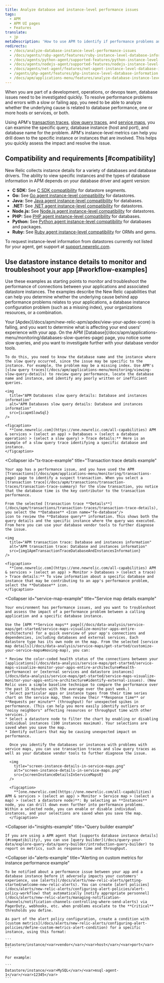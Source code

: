 ```yaml
---
title: Analyze database and instance-level performance issues
tags:
  - APM
  - APM UI pages
  - Features
translate:
  - jp
metaDescription: 'How to use APM to identify if performance problems and errors are due to database performance, one or more hosts/instances or services, or both.'
redirects:
  - /docs/analyze-database-instance-level-performance-issues
  - /docs/agents/ruby-agent/features/ruby-instance-level-database-information
  - /docs/agents/python-agent/supported-features/python-instance-level-database-information
  - /docs/agents/nodejs-agent/supported-features/nodejs-instance-level-database-information
  - /docs/agents/net-agent/features/net-agent-instance-level-database-information
  - /agents/php-agent/features/php-instance-level-database-information
  - /docs/apm/applications-menu/features/analyze-database-instance-level-performance-issues
---
```





When you are part of a development, operations, or devops team, database issues need to be investigated quickly. To resolve performance problems and errors with a slow or failing app, you need to be able to analyze whether the underlying cause is related to database performance, one or more hosts or services, or both.

Using APM's [transaction traces](/docs/apm/transactions/transaction-traces/transaction-traces), [slow query traces](/docs/apm/applications-menu/monitoring/viewing-slow-query-details), and [service maps](/docs/data-analysis/service-maps/get-started/service-maps-visualize-monitor-apps-entire-architecture), you can examine the specific query, database instance (host and port), and database name for the problem. APM's instance-level metrics can help you drill down to the specific instance or instances that are involved. This helps you quickly assess the impact and resolve the issue.

## Compatibility and requirements [#compatibility]

New Relic collects instance details for a variety of databases and database drivers. The ability to view specific instances and the types of database information in APM depends on your database driver and agent version:

* **C SDK:** See [C SDK compatibility](/docs/agents/c-sdk/instrumentation/instrument-your-app-c-sdk#datastore-segments) for datastore segments.
* **Go:** See [Go agent instance-level compatibility](/docs/agents/go-agent/get-started/go-agent-compatibility-requirements#datastores) for datastores.
* **Java:** See [Java agent instance-level compatibility](/docs/agents/java-agent/getting-started/compatibility-requirements-java-agent#instance-level-db) for databases.
* **.NET:** See [.NET agent instance-level compatibility](/docs/agents/net-agent/getting-started/compatibility-requirements-net-agent#instance-details) for datastores.
* **Node.js:** See [Node.js agent instance-level compatibility](/docs/agents/nodejs-agent/getting-started/compatibility-requirements-nodejs-agent#instance-details) for datastores.
* **PHP:** See [PHP agent instance-level compatibility](/docs/agents/php-agent/getting-started/php-agent-compatibility-requirements#instance-details) for databases.
* **Python:** See [Python agent instance-level compatibility](/docs/agents/python-agent/getting-started/instrumented-python-packages#instance-details) for databases and packages.
* **Ruby:** See [Ruby agent instance-level compatibility](/docs/agents/ruby-agent/getting-started/ruby-agent-requirements-supported-frameworks#instance_details) for ORMs and gems.

To request instance-level information from datastores currently not listed for your agent, get support at [support.newrelic.com](https://support.newrelic.com).

## Use datastore instance details to monitor and troubleshoot your app [#workflow-examples]

Use these examples as starting points to monitor and troubleshoot the performance of connections between your applications and associated datastore instances. The examples describe the New Relic capabilities that can help you determine whether the underlying cause behind app performance problems relates to your applications, a database instance configuration problem (such as a missing index), your organizations resources, or a combination.

<CollapserGroup>
  <Collapser
    id="slow-sql-example"
    title="Slow query trace details example"
  >
    Your [Apdex](/docs/apm/new-relic-apm/apdex/view-your-apdex-score) is falling, and you want to determine what is affecting your end users' experience with your app. On the APM [Database](/docs/apm/applications-menu/monitoring/databases-slow-queries-page) page, you notice some slow queries, and you want to investigate further with your database vendor tools.

    To do this, you need to know the database name and the instance where the slow query occurred, since the issue may be specific to the instance. For example, the problem may be a missing index. Use APM's [slow query traces](/docs/apm/applications-menu/monitoring/viewing-slow-query-details) to review query performance, locate the database name and instance, and identify any poorly written or inefficient queries.

    <img
      title="APM Databases slow query details: Database and instances information"
      alt="APM Databases slow query details: Database and instances information"
      src={icapmSlowSql}
    />

    <figcaption>
      **[one.newrelic.com](https://one.newrelic.com/all-capabilities) APM & services > (select an app) > Databases > (select a database operation) > (select a slow query) > Trace details:** Here is an example of a slow query trace identifying a specific database and instance.
    </figcaption>
  </Collapser>

  <Collapser
    id="tx-trace-example"
    title="Transaction trace details example"
  >
    Your app has a performance issue, and you have used the APM [Transactions](/docs/apm/applications-menu/monitoring/transactions-page) page to identify a suspect transaction. When you select a [transaction trace](/docs/apm/transactions/transaction-traces/transaction-trace-summary) for the slow transaction, you notice that the database time is the key contributor to the transaction performance.

    From the selected [transaction trace **Details**](/docs/apm/transactions/transaction-traces/transaction-trace-details), you select the **Database** <Icon name="fe-database"/>
    icon to review the **Database query** information. This shows both the query details and the specific instance where the query was executed. From here you can use your database vendor tools to further diagnose the issue.

    <img
      title="APM transaction trace: Database and instances information"
      alt="APM transaction trace: Database and instances information"
      src={img1ApmTransactionTraceDatabaseAndInstancesInformation}
    />

    <figcaption>
      **[one.newrelic.com](https://one.newrelic.com/all-capabilities) APM & services > (select an app) > Monitor > Databases > (select a trace) > Trace details:** To view information about a specific database and instance that may be contributing to an app's performance problem, select the **Database** icon.
    </figcaption>
  </Collapser>

  <Collapser
    id="service-map-example"
    title="Service map details example"
  >
    Your environment has performance issues, and you want to troubleshoot and assess the impact of a performance problem between a calling application and a specific database instance.

    Use the [APM **Service maps** page](/docs/data-analysis/service-maps/get-started/service-maps-visualize-monitor-apps-entire-architecture) for a quick overview of your app's connections and dependencies, including databases and external services. Each datastore type has its own node on the map. From the selected [service map details](/docs/data-analysis/service-maps/get-started/customize-your-service-maps#moving-map), you can:

    * Review the color-coded health status of the connections between your [applications](/docs/data-analysis/service-maps/get-started/service-maps-visualize-monitor-your-apps-entire-architecture#health-performance) or [external services and datastore instances](/docs/data-analysis/service-maps/get-started/service-maps-visualize-monitor-your-apps-entire-architecture#identify-external-issues). (New Relic uses a simple baseline technique to compare the performance over the past 15 minutes with the average over the past week.)
    * Select particular apps or instance types from their time series chart on the service map, then review their **Response time** or **Requests per minute** (throughput) for unexpected spikes in performance. (This can help you more easily identify outliers or "noisy neighbors" affecting resources or throughput time with other services.)
    * Select a datastore node to filter the chart by enabling or disabling individual instances (100 instances maximum). Your selections are saved when you save the map.
    * Identify outliers that may be causing unexpected impact on performance.

      Once you identify the databases or instances with problems with service maps, you can use transaction traces and slow query traces as well as your database vendor tools to further diagnose the issue.

      <img
        title="screen-instance-details-in-service-maps.png"
        alt="screen-instance-details-in-service-maps.png"
        src={screenInstanceDetailsInServiceMaps0}
      />

      <figcaption>
        **[one.newrelic.com](https://one.newrelic.com/all-capabilities) APM & services > (select an app) > Monitor > Service map > (select a map) > (select a datastore node)**: By selecting an **Instances** node, you can drill down even further into performance problems. Within a selected node, you can enable or disable individual instances, and your selections are saved when you save the map.
      </figcaption>
  </Collapser>

  <Collapser
    id="insights-example"
    title="Query builder example"
  >
    If you are using a APM agent that [supports database instance details](#compatibility), you can use [query builder](/docs/query-your-data/explore-query-data/query-builder/introduction-query-builder) to report on metrics, such as response time and throughput.
  </Collapser>

  <Collapser
    id="alerts-example"
    title="Alerting on custom metrics for instance performance example"
  >
    To be notified about a performance issue between your app and a database instance before it adversely impacts your customers' experience, use [alerts](/docs/alerts/new-relic-alerts/getting-started/welcome-new-relic-alerts). You can create [alert policies](/docs/alerts/new-relic-alerts/configuring-alert-policies/alert-policy-workflow) that automatically [notify appropriate personnel](/docs/alerts/new-relic-alerts/managing-notification-channels/notification-channels-controlling-where-send-alerts) via PagerDuty, webhooks, etc. when problems escalate to the **Critical** thresholds you define.

    As part of the alert policy configuration, create a condition with [custom metrics](/docs/alerts/new-relic-alerts/configuring-alert-policies/define-custom-metrics-alert-condition) for a specific instance, using this format:

    ```
    Datastore/instance/<var>vendor</var>/<var>host</var>/<var>port</var>
    ```

    For example:

    ```
    Datastore/instance/<var>MySQL</var>/<var>msql-agent-1</var>/<var>12345</var>
    ```
  </Collapser>
</CollapserGroup>
